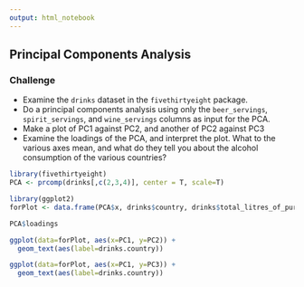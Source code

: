 ```yaml
---
output: html_notebook
---
```


## Principal Components Analysis

### Challenge

*  Examine the `drinks` dataset in the `fivethirtyeight` package.  
*  Do a principal components analysis using only the `beer_servings`, `spirit_servings`, and `wine_servings` columns as input for the PCA. 
*  Make a plot of PC1 against PC2, and another of PC2 against PC3
*  Examine the loadings of the PCA, and interpret the plot.  What to the various axes mean, and what do they tell you about the alcohol consumption of the various countries?

```r
library(fivethirtyeight)
PCA <- prcomp(drinks[,c(2,3,4)], center = T, scale=T)

library(ggplot2)
forPlot <- data.frame(PCA$x, drinks$country, drinks$total_litres_of_pure_alcohol)

PCA$loadings

ggplot(data=forPlot, aes(x=PC1, y=PC2)) + 
  geom_text(aes(label=drinks.country))

ggplot(data=forPlot, aes(x=PC1, y=PC3)) + 
  geom_text(aes(label=drinks.country))
```